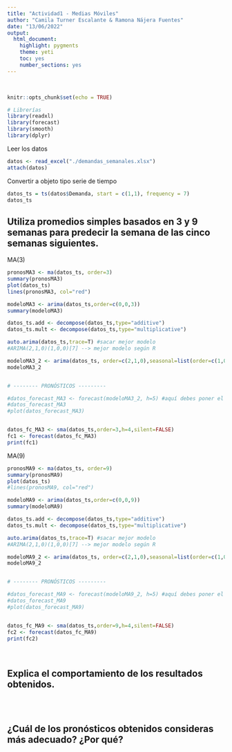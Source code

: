 ```yaml
---
title: "Actividad1 - Medias Móviles"
author: "Camila Turner Escalante & Ramona Nájera Fuentes"
date: "13/06/2022"
output: 
  html_document: 
    highlight: pygments
    theme: yeti
    toc: yes
    number_sections: yes
---
```

<br>

```r
knitr::opts_chunk$set(echo = TRUE)

# Librerías
library(readxl)
library(forecast)
library(smooth)
library(dplyr)

```


Leer los datos
```r

datos <- read_excel("./demandas_semanales.xlsx")
attach(datos)

```

Convertir a objeto tipo serie de tiempo
```r
datos_ts = ts(datos$Demanda, start = c(1,1), frequency = 7)
datos_ts

```


## Utiliza  promedios  simples  basados  en  3  y  9  semanas  para  predecir  la  semana  de  las  cinco semanas siguientes.  

MA(3)
```r
pronosMA3 <- ma(datos_ts, order=3)
summary(pronosMA3)
plot(datos_ts)
lines(pronosMA3, col="red")

modeloMA3 <- arima(datos_ts,order=c(0,0,3))
summary(modeloMA3)

datos_ts.add <- decompose(datos_ts,type="additive")
datos_ts.mult <- decompose(datos_ts,type="multiplicative")

auto.arima(datos_ts,trace=T) #sacar mejor modelo
#ARIMA(2,1,0)(1,0,0)[7] --> mejor modelo según R

modeloMA3_2 <- arima(datos_ts, order=c(2,1,0),seasonal=list(order=c(1,0,0)))
modeloMA3_2


# -------- PRONÓSTICOS ---------

#datos_forecast_MA3 <- forecast(modeloMA3_2, h=5) #aquí debes poner el mejor modelo
#datos_forecast_MA3
#plot(datos_forecast_MA3)


datos_fc_MA3 <- sma(datos_ts,order=3,h=4,silent=FALSE)
fc1 <- forecast(datos_fc_MA3)
print(fc1)
```


MA(9)
```r
pronosMA9 <- ma(datos_ts, order=9)
summary(pronosMA9)
plot(datos_ts)
#lines(pronosMA9, col="red")

modeloMA9 <- arima(datos_ts,order=c(0,0,9))
summary(modeloMA9)

datos_ts.add <- decompose(datos_ts,type="additive")
datos_ts.mult <- decompose(datos_ts,type="multiplicative")

auto.arima(datos_ts,trace=T) #sacar mejor modelo
#ARIMA(2,1,0)(1,0,0)[7] --> mejor modelo según R

modeloMA9_2 <- arima(datos_ts, order=c(2,1,0),seasonal=list(order=c(1,0,0)))
modeloMA9_2


# -------- PRONÓSTICOS ---------

#datos_forecast_MA9 <- forecast(modeloMA9_2, h=5) #aquí debes poner el mejor modelo
#datos_forecast_MA9
#plot(datos_forecast_MA9)


datos_fc_MA9 <- sma(datos_ts,order=9,h=4,silent=FALSE)
fc2 <- forecast(datos_fc_MA9)
print(fc2)
```

<br>

## Explica el comportamiento de los resultados obtenidos.  

```r

```

<br>

## ¿Cuál de los pronósticos obtenidos consideras más adecuado? ¿Por qué? 
```r

```

<br>
<br>
<br>